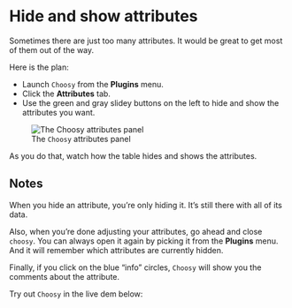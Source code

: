 ```{=html}
    <script src="src/awash-functions.js"></script>
```

# Hide and show attributes

Sometimes there are just too many attributes. 
It would be great to get most of them out of the way.

Here is the plan:

* Launch `Choosy` from the **Plugins** menu.
* Click the **Attributes** tab.
* Use the green and gray slidey buttons on the left 
to hide and show the attributes you want.

::: {.column-margin}
![The `Choosy` attributes panel](art/choosy-attributes-nhanes-example.png)
:::

As you do that, 
watch how the table hides and shows the attributes.

::: {.callout-tip}
## Notes 

When you hide an attribute, you're only hiding it. 
It's still there with all of its data.

Also, when you're done adjusting your attributes, 
go ahead and close `choosy`. 
You can always open it again by picking it from the **Plugins** menu.
And it will remember which attributes are currently hidden.

Finally, if you click on the blue "info" circles, 
`Choosy` will show you the comments about the attribute.
:::

Try out `Choosy` in the live dem below:

::: {.column-page-right}
<script>
    const theURL = "https://codap.concord.org/releases/latest/static/dg/en/cert/index.html?di=https://concord-consortium.github.io/codap-data-interactives/data-science-worlds/nhanes/nhanes.html#shared=https%3A%2F%2Fcfm-shared.concord.org%2FR5x320rCvir0pmMv0wnG%2Ffile.json";
    awash.liveDemoAt(theURL);
</script>
:::

